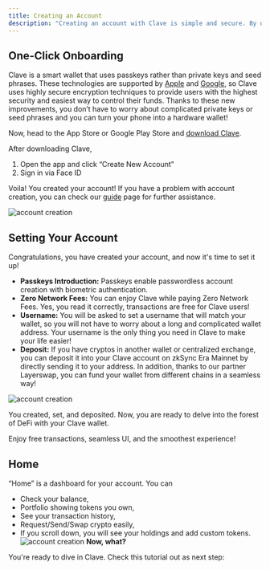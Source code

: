 ```yaml
---
title: Creating an Account
description: "Creating an account with Clave is simple and secure. By using passkeys instead of traditional private keys and seed phrases, Clave provides an easy onboarding process with the highest security standards. Follow our step-by-step guide to set up your new Clave account and start managing your cryptocurrencies with ease."
---
```


## **One-Click Onboarding**

Clave is a smart wallet that uses passkeys rather than private keys and seed phrases. These technologies are supported by [Apple](https://support.apple.com/en-us/102195?ref=blog2.getclave.io) and [Google](https://support.google.com/accounts/answer/13548313?hl=en&ref=blog2.getclave.io), so Clave uses highly secure encryption techniques to provide users with the highest security and easiest way to control their funds. Thanks to these new improvements, you don’t have to worry about complicated private keys or seed phrases and you can turn your phone into a hardware wallet!

Now, head to the App Store or Google Play Store and [download Clave](http://getclave.io/download?ref=blog2.getclave.io).

After downloading Clave,

1. Open the app and click “Create New Account”
2. Sign in via Face ID

Voila! You created your account!
If you have a problem with account creation, you can check our [guide](./problem-solving) page for further assistance.


![account creation](./images/account1.png)

## **Setting Your Account**

Congratulations, you have created your account, and now it's time to set it up!

- **Passkeys Introduction:** Passkeys enable passwordless account creation with biometric authentication.
- **Zero Network Fees:** You can enjoy Clave while paying Zero Network Fees. Yes, you read it correctly, transactions are free for Clave users!
- **Username:** You will be asked to set a username that will match your wallet, so you will not have to worry about a long and complicated wallet address. Your username is the only thing you need in Clave to make your life easier!
- **Deposit:** If you have cryptos in another wallet or centralized exchange, you can deposit it into your Clave account on zkSync Era Mainnet by directly sending it to your address. In addition, thanks to our partner Layerswap, you can fund your wallet from different chains in a seamless way!

![account creation](./images/account2.png)

You created, set, and deposited. Now, you are ready to delve into the forest of DeFi with your Clave wallet.

Enjoy free transactions, seamless UI, and the smoothest experience!

## **Home**

“Home” is a dashboard for your account. You can

- Check your balance,
- Portfolio showing tokens you own,
- See your transaction history,
- Request/Send/Swap crypto easily,
- If you scroll down, you will see your holdings and add custom tokens.
![account creation](./images/account3.png)
**Now, what?**

You're ready to dive in Clave. Check this tutorial out as next step:
